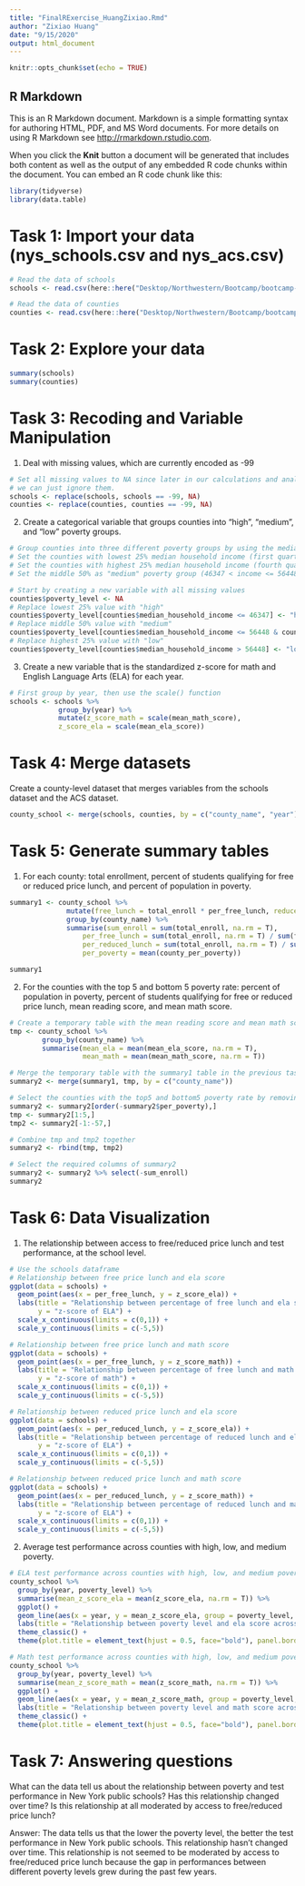 ```yaml
---
title: "FinalRExercise_HuangZixiao.Rmd"
author: "Zixiao Huang"
date: "9/15/2020"
output: html_document
---
```


```r
knitr::opts_chunk$set(echo = TRUE)
```

## R Markdown

This is an R Markdown document. Markdown is a simple formatting syntax for authoring HTML, PDF, and MS Word documents. For more details on using R Markdown see <http://rmarkdown.rstudio.com>.

When you click the **Knit** button a document will be generated that includes both content as well as the output of any embedded R code chunks within the document. You can embed an R code chunk like this:

```r
library(tidyverse) 
library(data.table)
```

# Task 1: Import your data (nys_schools.csv and nys_acs.csv)
```r
# Read the data of schools
schools <- read.csv(here::here("Desktop/Northwestern/Bootcamp/bootcamp-2020/data/nys_schools.csv"))

# Read the data of counties
counties <- read.csv(here::here("Desktop/Northwestern/Bootcamp/bootcamp-2020/data/nys_acs.csv"))
```

# Task 2: Explore your data
```r
summary(schools)
summary(counties)
```

# Task 3: Recoding and Variable Manipulation
1. Deal with missing values, which are currently encoded as -99
```r
# Set all missing values to NA since later in our calculations and analysis, 
# we can just ignore them.
schools <- replace(schools, schools == -99, NA)
counties <- replace(counties, counties == -99, NA)
```

2. Create a categorical variable that groups counties into "high", "medium", and "low" poverty groups.
```r
# Group counties into three different poverty groups by using the median_household_income column
# Set the counties with lowest 25% median household income (first quartile) as "high" poverty group (income <= 46347)
# Set the counties with highest 25% median household income (fourth quartile) as "low" poverty group (income > 56448)
# Set the middle 50% as "medium" poverty group (46347 < income <= 56448)

# Start by creating a new variable with all missing values
counties$poverty_level <- NA
# Replace lowest 25% value with "high"
counties$poverty_level[counties$median_household_income <= 46347] <- "high"
# Replace middle 50% value with "medium"
counties$poverty_level[counties$median_household_income <= 56448 & counties$median_household_income > 46347] <- "medium"
# Replace highest 25% value with "low"
counties$poverty_level[counties$median_household_income > 56448] <- "low" 
```

3. Create a new variable that is the standardized z-score for math and English Language Arts (ELA)
for each year.
```r
# First group by year, then use the scale() function
schools <- schools %>%
            group_by(year) %>%
            mutate(z_score_math = scale(mean_math_score),
            z_score_ela = scale(mean_ela_score))
```

# Task 4: Merge datasets
Create a county-level dataset that merges variables from the schools dataset and the ACS dataset.
```r
county_school <- merge(schools, counties, by = c("county_name", "year"))
```

# Task 5: Generate summary tables
1. For each county: total enrollment, percent of students qualifying for free or reduced price lunch, and percent of 
population in poverty. 
```r
summary1 <- county_school %>%
              mutate(free_lunch = total_enroll * per_free_lunch, reduced_lunch = total_enroll * per_reduced_lunch) %>%
              group_by(county_name) %>%
              summarise(sum_enroll = sum(total_enroll, na.rm = T),
                  per_free_lunch = sum(total_enroll, na.rm = T) / sum(free_lunch, na.rm = T),
                  per_reduced_lunch = sum(total_enroll, na.rm = T) / sum(reduced_lunch, na.rm = T),
                  per_poverty = mean(county_per_poverty)) 

summary1
```

2. For the counties with the top 5 and bottom 5 poverty rate: percent of population in poverty, percent of students 
qualifying for free or reduced price lunch, mean reading score, and mean math score.
```r
# Create a temporary table with the mean reading score and mean math score for each county
tmp <- county_school %>%
        group_by(county_name) %>%
        summarise(mean_ela = mean(mean_ela_score, na.rm = T),
                  mean_math = mean(mean_math_score, na.rm = T))

# Merge the temporary table with the summary1 table in the previous task
summary2 <- merge(summary1, tmp, by = c("county_name"))

# Select the counties with the top5 and bottom5 poverty rate by removing 
summary2 <- summary2[order(-summary2$per_poverty),]
tmp <- summary2[1:5,]
tmp2 <- summary2[-1:-57,]

# Combine tmp and tmp2 together
summary2 <- rbind(tmp, tmp2)

# Select the required columns of summary2
summary2 <- summary2 %>% select(-sum_enroll)
summary2
```

# Task 6: Data Visualization
1. The relationship between access to free/reduced price lunch and test performance, at the school level.
```r
# Use the schools dataframe
# Relationship between free price lunch and ela score
ggplot(data = schools) +
  geom_point(aes(x = per_free_lunch, y = z_score_ela)) +
  labs(title = "Relationship between percentage of free lunch and ela score", x = "Percentage of free lunch", 
       y = "z-score of ELA") +
  scale_x_continuous(limits = c(0,1)) +
  scale_y_continuous(limits = c(-5,5))
```

```r
# Relationship between free price lunch and math score
ggplot(data = schools) +
  geom_point(aes(x = per_free_lunch, y = z_score_math)) +
  labs(title = "Relationship between percentage of free lunch and math score", x = "Percentage of free lunch", 
       y = "z-score of math") +
  scale_x_continuous(limits = c(0,1)) +
  scale_y_continuous(limits = c(-5,5))
```

```r
# Relationship between reduced price lunch and ela score
ggplot(data = schools) +
  geom_point(aes(x = per_reduced_lunch, y = z_score_ela)) +
  labs(title = "Relationship between percentage of reduced lunch and ela score", x = "Percentage of reduced lunch", 
       y = "z-score of ELA") +
  scale_x_continuous(limits = c(0,1)) +
  scale_y_continuous(limits = c(-5,5))
```

```r
# Relationship between reduced price lunch and math score
ggplot(data = schools) +
  geom_point(aes(x = per_reduced_lunch, y = z_score_math)) +
  labs(title = "Relationship between percentage of reduced lunch and math score", x = "Percentage of reduced lunch", 
       y = "z-score of ELA") +
  scale_x_continuous(limits = c(0,1)) +
  scale_y_continuous(limits = c(-5,5))
```

2. Average test performance across counties with high, low, and medium poverty.
```r
# ELA test performance across counties with high, low, and medium poverty
county_school %>%
  group_by(year, poverty_level) %>%
  summarise(mean_z_score_ela = mean(z_score_ela, na.rm = T)) %>%
  ggplot() +
  geom_line(aes(x = year, y = mean_z_score_ela, group = poverty_level, col = poverty_level)) +
  labs(title = "Relationship between poverty level and ela score across years", x = "year", y = "ELA z-score") +
  theme_classic() +
  theme(plot.title = element_text(hjust = 0.5, face="bold"), panel.border = element_blank())
```
```r
# Math test performance across counties with high, low, and medium poverty
county_school %>%
  group_by(year, poverty_level) %>%
  summarise(mean_z_score_math = mean(z_score_math, na.rm = T)) %>%
  ggplot() +
  geom_line(aes(x = year, y = mean_z_score_math, group = poverty_level, col = poverty_level)) +
  labs(title = "Relationship between poverty level and math score across years", x = "year", y = "Math z-score") +
  theme_classic() +
  theme(plot.title = element_text(hjust = 0.5, face="bold"), panel.border = element_blank())
```

# Task 7: Answering questions
What can the data tell us about the relationship between poverty and test performance in New York public schools? Has this relationship changed over time? Is this relationship at all moderated by access to free/reduced price lunch?

Answer:
The data tells us that the lower the poverty level, the better the test performance in New York public schools. This
relationship hasn't changed over time. This relationship is not seemed to be moderated by access to free/reduced price
lunch because the gap in performances between different poverty levels grew during the past few years.